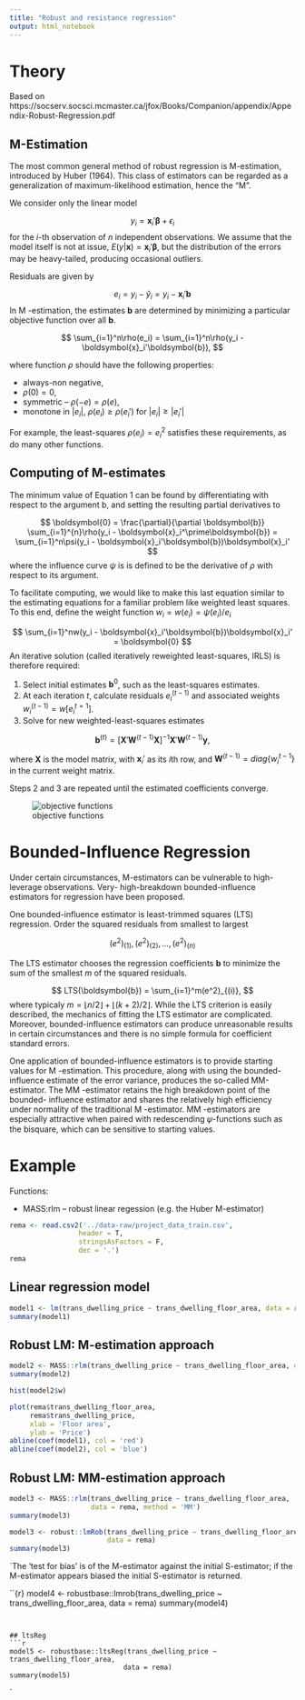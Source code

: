 ```yaml
---
title: "Robust and resistance regression"
output: html_notebook
---
```



# Theory

Based on https://socserv.socsci.mcmaster.ca/jfox/Books/Companion/appendix/Appendix-Robust-Regression.pdf

## M-Estimation

The most common general method of robust regression is M-estimation, introduced by Huber (1964). This class of estimators can be regarded as a generalization of maximum-likelihood estimation, hence the "M".

We consider only the linear model 

$$
y_i = \boldsymbol{x}_i'\boldsymbol{\beta} + \epsilon_i
$$
for the $i$-th observation of $n$ independent observations. We assume that the model itself is not at issue, $E(y |\boldsymbol{x}) =  \boldsymbol{x}_i'\boldsymbol{\beta}$, but the distribution of the errors may be heavy-tailed, producing occasional outliers. 

Residuals are given by

$$
e_i = y_i - \hat{y}_i = y_i - \boldsymbol{x}_i'\boldsymbol{b}
$$
In M -estimation, the estimates $\boldsymbol{b}$ are determined by minimizing a particular objective function over all $\boldsymbol{b}$.

$$
\sum_{i=1}^n\rho(e_i) = \sum_{i=1}^n\rho(y_i - \boldsymbol{x}_i'\boldsymbol{b}),
$$

where function $\rho$ should have the following properties:

+ always-non negative,
+ $\rho(0) = 0$,
+ symmetric -- $\rho(-e) = \rho(e)$,
+ monotone in $|e_i|$, $\rho(e_i) \geq \rho(e_i')$ for $|e_i| \geq |e_i'|$

For example, the least-squares $\rho(e_i) = e_i^2$ satisfies these requirements, as do many other
functions.

## Computing of M-estimates

The minimum value of Equation 1 can be found by differentiating with respect to the argument b,
and setting the resulting partial derivatives to 

$$
\boldsymbol{0} = \frac{\partial}{\partial \boldsymbol{b}} \sum_{i=1}^{n}\rho(y_i - \boldsymbol{x}_i^\prime\boldsymbol{b}) = \sum_{i=1}^n\psi(y_i - \boldsymbol{x}_i'\boldsymbol{b})\boldsymbol{x}_i'
$$
where the influence curve $\psi$ is is defined to be the derivative of $\rho$ with respect to its argument.

To facilitate computing, we would like to make this last equation similar to the estimating equations for a familiar problem like weighted least squares. To this end, define the weight function $w_i=w(e_i)=\psi(e_i)/e_i$

$$
\sum_{i=1}^nw(y_i - \boldsymbol{x}_i'\boldsymbol{b})\boldsymbol{x}_i' = \boldsymbol{0}
$$
An iterative solution (called iteratively reweighted least-squares, IRLS) is therefore required:

1. Select initial estimates $\boldsymbol{b}^{0}$, such as the least-squares estimates.
2. At each iteration $t$,  calculate residuals $e_i^{(t-1)}$ and associated weights $w_i^{(t-1)}=w\left[e_i^{t=1} \right]$.
3. Solve for new weighted-least-squares estimates

$$
\boldsymbol{b}^{(t)} = \left[\boldsymbol{X}'\boldsymbol{W}^{(t-1)}\boldsymbol{X}\right]^{-1}\boldsymbol{X}'\boldsymbol{W}^{(t-1)}\boldsymbol{y},
$$

where $\boldsymbol{X}$ is the model matrix, with $\boldsymbol{x}_i'$ as its $i$th row, and $\boldsymbol{W}^{(t-1)} = diag\left\{ w_{i}^{t-1}\right\}$ in the current weight matrix.

Steps 2 and 3 are repeated until the estimated coefficients converge.

![objective functions](m-functions.png)

# Bounded-Influence Regression

Under certain circumstances, M-estimators can be vulnerable to high-leverage observations. Very- high-breakdown bounded-influence estimators for regression have been proposed.

One bounded-influence estimator is least-trimmed squares (LTS) regression. Order the squared residuals from smallest to largest

$$
(e^2)_{(1)},(e^2)_{(2)},...,(e^2)_{(n)}
$$

The LTS estimator chooses the regression coefficients $\boldsymbol{b}$ to minimize the sum of the smallest $m$ of the squared residuals.

$$
LTS(\boldsymbol{b}) = \sum_{i=1}^m(e^2)_{(i)},
$$
where typicaly $m = \lfloor n/2 \rfloor + \lfloor (k+2)/2 \rfloor$. While the LTS criterion is easily described, the mechanics of fitting the LTS estimator are complicated. Moreover, bounded-influence estimators can produce unreasonable results in certain circumstances and there is no simple formula for coefficient standard errors.

One application of bounded-influence estimators is to provide starting values for M -estimation. This procedure, along with using the bounded-influence estimate of the error variance, produces the so-called MM-estimator. The MM -estimator retains the high breakdown point of the bounded- influence estimator and shares the relatively high efficiency under normality of the traditional M -estimator. MM -estimators are especially attractive when paired with redescending 𝜓-functions such as the bisquare, which can be sensitive to starting values.

# Example

Functions:

+ MASS:rlm -- robust linear regession (e.g. the Huber M-estimator)

```r
rema <- read.csv2('../data-raw/project_data_train.csv', 
                 header = T, 
                 stringsAsFactors = F, 
                 dec = '.')
rema
```

## Linear regression model

```r
model1 <- lm(trans_dwelling_price ~ trans_dwelling_floor_area, data = rema)
summary(model1)
```

## Robust LM: M-estimation approach

```r
model2 <- MASS::rlm(trans_dwelling_price ~ trans_dwelling_floor_area, data = rema)
summary(model2)
```

```r
hist(model2$w)
```

```r
plot(rema$trans_dwelling_floor_area,
     rema$trans_dwelling_price,
     xlab = 'Floor area',
     ylab = 'Price')
abline(coef(model1), col = 'red')
abline(coef(model2), col = 'blue')
```

## Robust LM: MM-estimation approach

```r
model3 <- MASS::rlm(trans_dwelling_price ~ trans_dwelling_floor_area, 
                    data = rema, method = 'MM')
summary(model3)
```


```r
model3 <- robust::lmRob(trans_dwelling_price ~ trans_dwelling_floor_area,
                        data = rema)
summary(model3)
```

`The ‘test for bias’ is of the M-estimator against the initial S-estimator; if the M-estimator appears biased the initial S-estimator is returned.

``{r}
model4 <- robustbase::lmrob(trans_dwelling_price ~ trans_dwelling_floor_area,
                            data = rema)
summary(model4)
```


## ltsReg
```r
model5 <- robustbase::ltsReg(trans_dwelling_price ~ trans_dwelling_floor_area,
                            data = rema)
summary(model5)
```

`